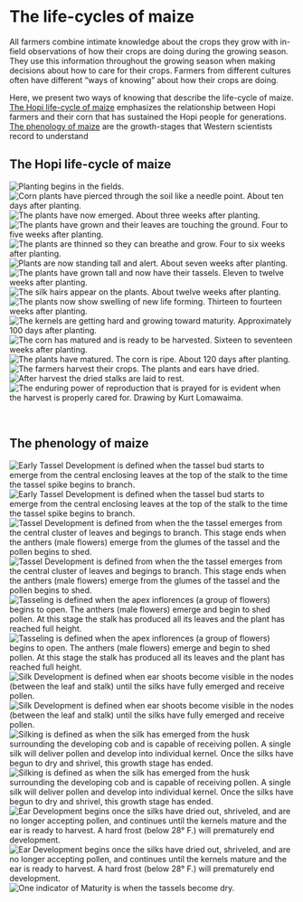 # The life-cycles of maize
All farmers combine intimate knowledge about the crops they grow with in-field observations of how their crops are doing during the growing season. They use this information throughout the growing season when making decisions about how to care for their crops. Farmers from different cultures often have different "ways of knowing" about how their crops are doing.

Here, we present two ways of knowing that describe the life-cycle of maize. [The Hopi life-cycle of maize] emphasizes the relationship between Hopi farmers and their corn that has sustained the Hopi people for generations. [The phenology of maize] are the growth-stages that Western scientists record to understand 

## The Hopi life-cycle of maize

<div class="carousel">
![Planting begins in the fields.](./images/hopi_growth/1_nawantota.jpg)
![Corn plants have pierced through the soil like a needle point. About ten days after planting.](./images/hopi_growth/2_motskuyvaya.jpg)
![The plants have now emerged. About three weeks after planting.](./images/hopi_growth/3_kuyvaya.jpg)
![The plants have grown and their leaves are touching the ground.	Four to five weeks after planting.](./images/hopi_growth/4_matyaltoti.jpg)
![The plants are thinned so they can breathe and grow. Four to six weeks after planting.](./images/hopi_growth/5_tsaatsatota.jpg)
![Plants are now standing tall and alert.	About  seven weeks after planting.](./images/hopi_growth/6_hongva.jpg)
![The plants have grown tall and now have their tassels. Eleven to twelve weeks after planting.](./images/hopi_growth/7_taalakuyvaya.jpg)
![The silk hairs appear on the plants. About twelve weeks after planting.](./images/hopi_growth/8_yowihayiltoti.jpg)
![The plants now show swelling of new life forming. Thirteen to fourteen weeks after planting.](./images/hopi_growth/9_piikyavaya.jpg)
![The kernels are getting hard and growing toward maturity.	Approximately 100 days after planting.](./images/hopi_growth/10_sikyatspuvaya.jpg)
![The corn has matured and is ready to be  harvested. Sixteen to seventeen weeks after planting.](./images/hopi_growth/11_nuvawvaya.jpg)
![The plants have matured. The corn is ripe. About 120 days after planting.](./images/hopi_growth/12_tuksiya.jpg)
![The farmers harvest their crops. The plants and ears have dried.](./images/hopi_growth/13_hoqya.jpg)
![After harvest the dried stalks are laid to rest.](./images/hopi_growth/14_qatungwuyamu_waomnaya.jpg)
![The enduring power of reproduction that is prayed for is evident when the harvest is properly cared for. Drawing by Kurt Lomawaima.](./images/hopi_growth/15_naakya.jpg)
</div>

<div class="carcaption">
<p class="caption">&nbsp;</p>
</div>

## The phenology of maize

<div class="carousel">
![**Early Tassel Development** is defined when the tassel bud starts to emerge from the central enclosing leaves at the top of the stalk to the time the tassel spike begins to branch.](./images/growth/1_early_tassel_development.jpg)
![**Early Tassel Development** is defined when the tassel bud starts to emerge from the central enclosing leaves at the top of the stalk to the time the tassel spike begins to branch.](./images/growth/2_early_tassel_development.jpg)
![**Tassel Development** is defined from when the the tassel emerges from the central cluster of leaves and begings to branch. This stage ends when the anthers (male flowers) emerge from the glumes of the tassel and the pollen begins to shed.](./images/growth/3_tassel_development.jpg)
![**Tassel Development** is defined from when the the tassel emerges from the central cluster of leaves and begings to branch. This stage ends when the anthers (male flowers) emerge from the glumes of the tassel and the pollen begins to shed.](./images/growth/4_tassel_development.jpg)
![**Tasseling** is defined when the apex inflorences (a group of flowers) begins to open. The anthers (male flowers) emerge and begin to shed pollen. At this stage the stalk has produced all its leaves and the plant has reached full height.](./images/growth/5_tasseling.jpg)
![**Tasseling** is defined when the apex inflorences (a group of flowers) begins to open. The anthers (male flowers) emerge and begin to shed pollen. At this stage the stalk has produced all its leaves and the plant has reached full height.](./images/growth/6_tasseling.jpg)
![**Silk Development** is defined when ear shoots become visible in the nodes (between the leaf and stalk) until the silks have fully emerged and receive pollen.](./images/growth/7_silk_development.jpg)
![**Silk Development** is defined when ear shoots become visible in the nodes (between the leaf and stalk) until the silks have fully emerged and receive pollen.](./images/growth/8_silk_development.jpg)
![**Silking** is defined as when the silk has emerged from the husk surrounding the developing cob and is capable of receiving pollen. A single silk will deliver pollen and develop into individual kernel. Once the silks have begun to dry and shrivel, this growth stage has ended.](./images/growth/9_silking.jpg)
![**Silking** is defined as when the silk has emerged from the husk surrounding the developing cob and is capable of receiving pollen. A single silk will deliver pollen and develop into individual kernel. Once the silks have begun to dry and shrivel, this growth stage has ended.](./images/growth/10_silking.jpg)
![**Ear Development** begins once the silks have dried out, shriveled, and are no longer accepting pollen, and continues until the kernels mature and the ear is ready to harvest. A hard frost (below 28° F.) will prematurely end development.](./images/growth/11_ear_development.jpg)
![**Ear Development** begins once the silks have dried out, shriveled, and are no longer accepting pollen, and continues until the kernels mature and the ear is ready to harvest. A hard frost (below 28° F.) will prematurely end development.](./images/growth/12_ear_development.jpg)
![One indicator of **Maturity** is when the tassels become dry.](./images/growth/13_maturity.jpg)

</div>

<div class="carcaption">
<p class="caption">&nbsp;</p>
</div>

